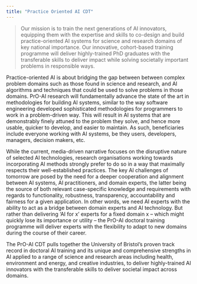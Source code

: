 ```yaml
---
title: "Practice Oriented AI CDT"
---
```


> Our mission is to train the next generations of AI innovators, equipping them with the expertise and skills to co-design and build practice-oriented AI systems for science and research domains of key national importance. Our innovative, cohort-based training programme will deliver highly-trained PhD graduates with the transferable skills to deliver impact while solving societally important problems in responsible ways.

Practice-oriented AI is about bridging the gap between between complex problem domains such as those found in science and research, and AI algorithms and techniques that could be used to solve problems in those domains. PrO-AI research will fundamentally advance the state of the art in methodologies for building AI systems, similar to the way software engineering developed sophisticated methodologies for programmers to work in a problem-driven way. This will result in AI systems that are demonstrably finely attuned to the problem they solve, and hence more usable, quicker to develop, and easier to maintain. As such, beneficiaries include everyone working with AI systems, be they users, developers, managers, decision makers, etc. 

While the current, media-driven narrative focuses on the disruptive nature of selected AI technologies, research organisations working towards incorporating AI methods strongly prefer to do so in a way that maximally respects their well-established practices. The key AI challenges of tomorrow are posed by the need for a deeper cooperation and alignment between AI systems, AI practitioners, and domain experts, the latter being the source of both relevant case-specific knowledge and requirements with regards to functionality, robustness, transparency, accountability and fairness for a given application. In other words, we need AI experts with the ability to act as a bridge between domain experts and AI technology. But rather than delivering 'AI for x' experts for a fixed domain x -- which might quickly lose its importance or utility -- the PrO-AI doctoral training programme will deliver experts with the flexibility to adapt to new domains during the course of their career.

The PrO-AI CDT pulls together the University of Bristol's proven track record in doctoral AI training and its unique and comprehensive strengths in AI applied to a range of science and research areas including health, environment and energy, and creative industries, to deliver highly-trained AI innovators with the transferable skills to deliver societal impact across domains.
